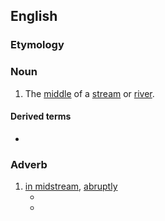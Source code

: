 ==English==

===Etymology===
{{prefix|en|mid|stream}}

===Noun===
{{en-noun|-|s}}

# The [[middle]] of a [[stream]] or [[river]].

====Derived terms====
* {{l|en|change horses in midstream}}

===Adverb===
{{en-adverb|-}}

# [[in midstream]], [[abruptly]]
#* {{quote-journal|en|author=Matt Katz|title=Leaving Africa, and Living in Limbo|work=The New York Times|date=2018-01-19|url=https://www.nytimes.com/2018/01/19/nyregion/refugee-elizabeth-congo-trump.html|issn=0362-4331|passage=But it was in the middle of this process that he had met Ms. Lukoji, and he opted not to change his application '''midstream''' to take his marriage into account.}}
#* {{quote-journal|en|author=Natasha Frost|title=Covid-19, Boris Johnson, U.S. Troops: Your Thursday Briefing|work=The New York Times|date=2020-11-19|url=https://www.nytimes.com/2020/11/18/briefing/covid-19-boris-johnson-us-troops.html|issn=0362-4331|passage=Unlike film, theater and TV, the book world didn’t get interrupted '''midstream'''.}}